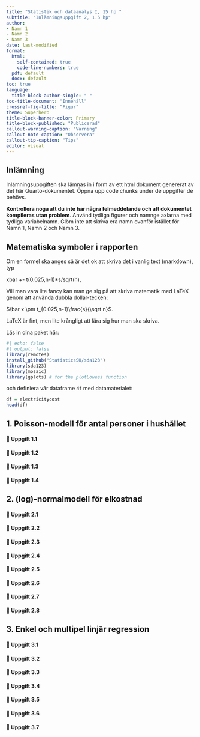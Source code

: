 ```yaml
---
title: "Statistik och dataanalys I, 15 hp "
subtitle: "Inlämningsuppgift 2, 1.5 hp"
author: 
- Namn 1
- Namn 2
- Namn 3
date: last-modified
format: 
  html:
    self-contained: true
    code-line-numbers: true
  pdf: default  
  docx: default
toc: true
language: 
  title-block-author-single: " "
toc-title-document: "Innehåll"
crossref-fig-title: "Figur"
theme: Superhero
title-block-banner-color: Primary
title-block-published: "Publicerad"
callout-warning-caption: "Varning"
callout-note-caption: "Observera"
callout-tip-caption: "Tips"
editor: visual
---
```


::: callout-important
## Inlämning

Inlämningsuppgiften ska lämnas in i form av ett html dokument genererat av det här Quarto-dokumentet. Öppna upp code chunks under de uppgifter de behövs.

**Kontrollera noga att du inte har några felmeddelande och att dokumentet kompileras utan problem**. Använd tydliga figurer och namnge axlarna med tydliga variabelnamn. Glöm inte att skriva era namn ovanför istället för Namn 1, Namn 2 och Namn 3.
:::

::: callout-tip
## Matematiska symboler i rapporten

Om en formel ska anges så är det ok att skriva det i vanlig text (markdown), typ

xbar +- t(0.025,n-1)\*s/sqrt(n),

Vill man vara lite fancy kan man ge sig på att skriva matematik med LaTeX genom att använda dubbla dollar-tecken:

$\bar x \pm t_{0.025,n-1}\frac{s}{\sqrt n}$.

LaTeX är fint, men lite krångligt att lära sig hur man ska skriva.
:::

Läs in dina paket här:

```r
#| echo: false
#| output: false
library(remotes)
install_github("StatisticsSU/sda123")
library(sda123)
library(mosaic)
library(gplots) # for the plotLowess function
```

och definiera vår dataframe `df` med datamaterialet:

```r
df = electricitycost
head(df)
```

## 1. Poisson-modell för antal personer i hushållet

#### 💪 Uppgift 1.1

#### 💪 Uppgift 1.2

#### 💪 Uppgift 1.3

#### 💪 Uppgift 1.4

## 2. (log)-normalmodell för elkostnad

#### 💪 Uppgift 2.1

#### 💪 Uppgift 2.2

#### 💪 Uppgift 2.3

#### 💪 Uppgift 2.4

#### 💪 Uppgift 2.5

#### 💪 Uppgift 2.6

#### 💪 Uppgift 2.7

#### 💪 Uppgift 2.8

## 3. Enkel och multipel linjär regression

#### 💪 Uppgift 3.1

#### 💪 Uppgift 3.2

#### 💪 Uppgift 3.3

#### 💪 Uppgift 3.4

#### 💪 Uppgift 3.5

#### 💪 Uppgift 3.6

#### 💪 Uppgift 3.7
